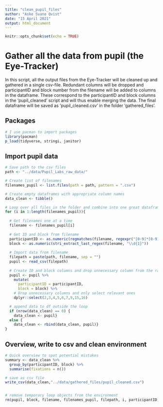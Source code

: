 ```yaml
---
title: "clean_pupil_files"
author: "Aske Svane Qvist"
date: "15 April 2021"
output: html_document
---
```


```r
knitr::opts_chunk$set(echo = TRUE)
```

# Gather all the data from pupil (the Eye-Tracker)

In this script, all the output files from the Eye-Tracker will be cleaned up and gathered in a single csv-file. Redundant columns will be dropped and participantID and block number from the filename will be added to columns in the dataframe. These correspond to the participantID and block columns in the 'pupil_cleaned' script and will thus enable merging the data. The final dataframe will be saved as 'pupil_cleaned.csv' in the folder 'gathered_files'.

## Packages
```r
# I use pacman to import packages
library(pacman)
p_load(tidyverse, stringi, janitor)

```

## Import pupil data
```r
# Save path to the csv files
path <- "../data/Pupil_Labs_raw_data/"

# Create list of filenames
filenames_pupil <- list.files(path = path, pattern = ".csv")

# Create empty dataframes with appropriate column names
data_clean <- tibble()

# Loop over all files in the folder and combine into one great dataframe.
for (i in 1:length(filenames_pupil)){
  
  # Get filenames one at a time
  filename <- filenames_pupil[i]
  
  # Get ID and block from filename
  participantID <- as.numeric(regmatches(filename, regexpr("[0-9]*[0-9]", filename)))
  block <- as.numeric(stri_extract_last_regex(filename, "\\d{1}"))
  
  # Import data from filename
  filepath = paste(path, filename, sep = "")
  pupil <- read_csv(filepath)
  
  # Create ID and block columns and drop unnecessary column from the raw file (id and base_data)
  pupil <- pupil %>% 
    mutate(
      participantID = participantID,
      block = block) %>% 
    # Drop unnecessary columns and only select relevant ones
    dplyr::select(2,3,4,5,6,7,9,15,16) 

  # append data to df outside the loop
  if (nrow(data_clean) == 0) {
    data_clean <- pupil}
  else {
    data_clean <- rbind(data_clean, pupil)}
}


```

## Overview, write to csv and clean environment
```r
# Quick overview to spot potential mistakes
summary <- data_clean %>% 
  group_by(participantID, block) %>% 
  summarise(fixations = n())

# save as csv file
write_csv(data_clean,"../data/gathered_files/pupil_cleaned.csv")


# remove temporary loop objects from the environment
rm(pupil, block, filename, filenames_pupil, filepath, i, participantID, path, summary, data_clean)

```





